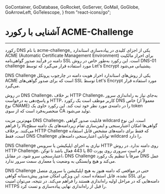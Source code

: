   GoContainer,
  GoDatabase,
  GoRocket,
  GoServer,
  GoMail,
  GoGlobe,
  GoArrowLeft,
  GoTelescope,
} from "react-icons/go";


<Layout>
<Head>
<title>مستندات آشنایی با رکورد ACME-Challenge - لیارا</title>
<meta property="og:title" content="مستندات خدمات رایانش ابری لیارا" />
<meta property="og:description" content="مستندات مربوط به آشنایی با رکورد acme-challenge پس از اضافه کردن دامنه به برنامه در بخش دامنه‌ها در پلتفرم لیارا"  />
</Head>


# آشنایی با رکورد ACME-Challenge
<hr className="mb-2" />

رکورد DNS با نام <Important>acme-challenge_</Important> یکی از اجزای کلیدی در پیاده‌سازی استاندارد ACME (Automatic Certificate Management Environment) برای احراز مالکیت دامنه در فرآیند صدور گواهی‌نامه SSL است. این رکورد به‌طور خاص در روش DNS-01 challenge مورد استفاده قرار می‌گیرد که توسط Let's Encrypt پشتیبانی می‌شود.

<Section id="what-is-dns-challenge" title="DNS Challenge چیست؟" />

DNS Challenge یکی از روش‌های استاندارد احراز هویت دامنه در چارچوب پروتکل ACME است که برای صدور گواهی‌های SSL توسط Let's Encrypt مورد استفاده قرار می‌گیرد.
<div className="h-4" />

در روش DNS Challenge، بر خلاف HTTP Challenge، به‌جای نیاز به راه‌اندازی سرور و پاسخ‌دهی به درخواست HTTP، کاربر موظف است یک رکورد DNS خاص (معمولاً از نوع CNAME) را در دامنه‌ی مورد نظر خود ثبت کند. این رکورد حاوی یک token منحصر‌به‌فرد است که از سوی CA تولید می‌شود.


<Section id="dns-challenge-benefits" title="مزایای DNS Challenge" />

مهم‌ترین مزیت DNS Challenge، قابلیت صدور گواهی wildcard است. این نوع گواهی‌ها امکان اعتبارسنجی و ایمن‌سازی تمام زیر‌دامنه‌های یک دامنه سطح‌بالا را فراهم می‌کنند. برخلاف HTTP Challenge که فقط برای دامنه‌های مشخص قابل استفاده است، فقط DNS Challenge توانایی اعتبارسنجی دامنه‌های wildcard را دارد. 
<div className="h-4" />

DNS Challenge نیازی به اجرای اپلیکیشن یا سرویس HTTP روی دامنه ندارد. در روش HTTP Challenge، لازم است سروری روی پورت <Important>80</Important> یا <Important>443</Important> فعال باشد تا توکن اعتبارسنجی سرو شود. در مقابل، DNS Challenge صرفاً با تنظیم یک رکورد DNS عمل می‌کند و هیچ وابستگی به وضعیت یا معماری سمت سرور ندارد. 
<div className="h-4" />

DNS Challenge حتی در مواقعی که دامنه هنوز به هیچ اپلیکیشن یا سروری متصل نشده، قابل استفاده است. این ویژگی امکان صدور پیش‌دستانه گواهی SSL برای دامنه‌هایی که در مراحل اولیه راه‌اندازی هستند را فراهم می‌کند. در نتیجه، می‌توان امنیت HTTPS را قبل از راه‌اندازی نهایی پیاده‌سازی و تست کرد.


</Layout>